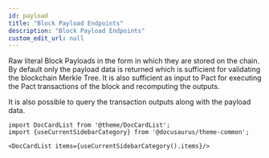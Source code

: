 ```yaml
---
id: payload
title: "Block Payload Endpoints"
description: "Block Payload Endpoints"
custom_edit_url: null
---
```




Raw literal Block Payloads in the form in which they are stored on the chain.
By default only the payload data is returned which is sufficient for validating
the blockchain Merkle Tree. It is also sufficient as input to Pact for
executing the Pact transactions of the block and recomputing the outputs.

It is also possible to query the transaction outputs along with the payload data.




```mdx-code-block
import DocCardList from '@theme/DocCardList';
import {useCurrentSidebarCategory} from '@docusaurus/theme-common';

<DocCardList items={useCurrentSidebarCategory().items}/>
```
      